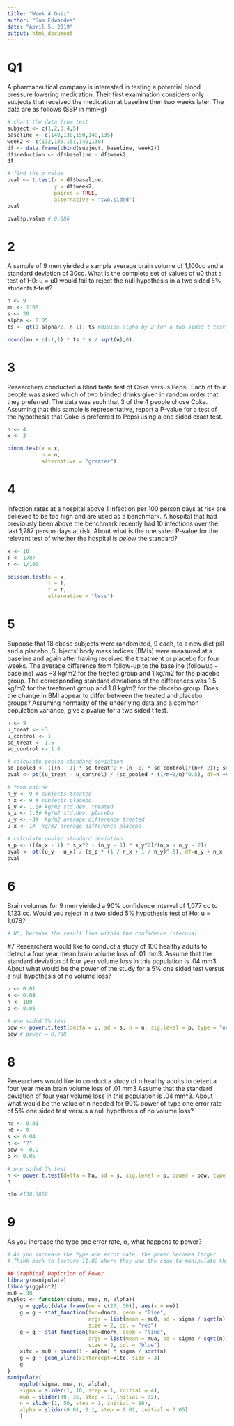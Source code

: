 ```yaml
---
title: "Week 4 Quiz"
author: "Sam Edwardes"
date: "April 5, 2019"
output: html_document
---
```


# Q1
A pharmaceutical company is interested in testing a potential blood pressure lowering medication. Their first examination considers only subjects that received the medication at baseline then two weeks later. The data are as follows (SBP in mmHg)

```r
# chart the data from test
subject <- c(1,2,3,4,5)
baseline <- c(140,138,150,148,135)
week2 <- c(132,135,151,146,130)
df <- data.frame(cbind(subject, baseline, week2))
df$reduction <- df$baseline - df$week2
df

# find the p value
pval <- t.test(x = df$baseline, 
               y = df$week2, 
               paired = TRUE, 
               alternative = "two.sided")
pval

pval$p.value # 0.086
```

# 2
A sample of 9 men yielded a sample average brain volume of 1,100cc and a standard deviation of 30cc. What is the complete set of values of u0 that a test of H0: u = u0 would fail to reject the null hypothesis in a two sided 5% students t-test?

```r
n <- 9
mu <- 1100
s <- 30
alpha <- 0.05
ts <- qt(1-alpha/2, n-1); ts #divide alpha by 2 for a two sided t test

round(mu + c(-1,1) * ts * s / sqrt(n),0)
```

# 3
Researchers conducted a blind taste test of Coke versus Pepsi. Each of four people was asked which of two blinded drinks given in random order that they preferred. The data was such that 3 of the 4 people chose Coke. Assuming that this sample is representative, report a P-value for a test of the hypothesis that Coke is preferred to Pepsi using a one sided exact test.

```r
n <- 4
x <- 3

binom.test(x = x,
           n = n,
           alternative = "greater")
```

# 4
Infection rates at a hospital above 1 infection per 100 person days at risk are believed to be too high and are used as a benchmark. A hospital that had previously been above the benchmark recently had 10 infections over the last 1,787 person days at risk. About what is the one sided P-value for the relevant test of whether the hospital is *below* the standard?

```r
x <- 10
T <- 1787
r <- 1/100

poisson.test(x = x,
             T = T,
             r = r,
             alternative = "less")
```

# 5
Suppose that 18 obese subjects were randomized, 9 each, to a new diet pill and a placebo. Subjects’ body mass indices (BMIs) were measured at a baseline and again after having received the treatment or placebo for four weeks. The average difference from follow-up to the baseline (followup - baseline) was −3 kg/m2 for the treated group and 1 kg/m2 for the placebo group. The corresponding standard deviations of the differences was 1.5 kg/m2 for the treatment group and 1.8 kg/m2 for the placebo group. Does the change in BMI appear to differ between the treated and placebo groups? Assuming normality of the underlying data and a common population variance, give a pvalue for a two sided t test.

```r
n <- 9
u_treat <- -3
u_control <- 1
sd_treat <- 1.5
sd_control <- 1.8

# calculate pooled standard deviation
sd_pooled <- (((n - 1) * sd_treat^2 + (n -1) * sd_control)/(n+n-2)); sd_pooled
pval <- pt((u_treat - u_control) / (sd_pooled * (1/n+1/n)^0.5), df=n +n -2); pval

# from online
n_y <- 9 # subjects treated
n_x <- 9 # subjects placebo
s_y <- 1.5# kg/m2 std.dev. treated 
s_x <- 1.8# kg/m2 std.dev. placebo 
u_y <- -3#  kg/m2 average difference treated
u_x <- 1#  kg/m2 average difference placebo

# calculate pooled standard deviation
s_p <- (((n_x - 1) * s_x^2 + (n_y - 1) * s_y^2)/(n_x + n_y - 2))
pval <- pt((u_y - u_x) / (s_p * (1 / n_x + 1 / n_y)^.5), df=n_y + n_x -2)
pval

```


# 6
Brain volumes for 9 men yielded a 90% confidence interval of 1,077 cc to 1,123 cc. Would you reject in a two sided 5% hypothesis test of Ho: u = 1,078?

```r
# NO, because the result lies within the confidence internval
```

#7
Researchers would like to conduct a study of 100 healthy adults to detect a four year mean brain volume loss of .01 mm3. Assume that the standard deviation of four year volume loss in this population is .04 mm3. About what would be the power of the study for a 5% one sided test versus a null hypothesis of no volume loss?
```r
u <- 0.01
s <- 0.04
n <- 100
p <- 0.05

# one sided 5% test
pow <- power.t.test(delta = u, sd = s, n = n, sig.level = p, type = "one.sample", alternative = "one.side")
pow # power = 0.798
```


# 8
Researchers would like to conduct a study of n healthy adults to detect a four year mean brain volume loss of .01 mm3 Assume that the standard deviation of four year volume loss in this population is .04 mm^3. About what would be the value of n needed for 90% power of type one error rate of 5% one sided test versus a null hypothesis of no volume loss?
 
```r
ha <- 0.01
h0 <- 0
s <- 0.04
n <- "?"
pow <- 0.9
p <- 0.05

# one sided 5% test
n <- power.t.test(delta = ha, sd = s, sig.level = p, power = pow, type = "one.sample", alternative = "one.side")
n

n$n #138.3856

```


# 9
As you increase the type one error rate, \alpha α, what happens to power?

```r
# As you increase the type one error rate, the power becomes larger 
# Think back to lecture 11.02 where they use the code to manipulate the chart.

## Graphical Depiction of Power
library(manipulate)
library(ggplot2)
mu0 = 30
myplot <- function(sigma, mua, n, alpha){
    g = ggplot(data.frame(mu = c(27, 36)), aes(x = mu))
    g = g + stat_function(fun=dnorm, geom = "line", 
                          args = list(mean = mu0, sd = sigma / sqrt(n)), 
                          size = 2, col = "red")
    g = g + stat_function(fun=dnorm, geom = "line", 
                          args = list(mean = mua, sd = sigma / sqrt(n)), 
                          size = 2, col = "blue")
    xitc = mu0 + qnorm(1 - alpha) * sigma / sqrt(n)
    g = g + geom_vline(xintercept=xitc, size = 3)
    g
}
manipulate(
    myplot(sigma, mua, n, alpha),
    sigma = slider(1, 10, step = 1, initial = 4),
    mua = slider(30, 35, step = 1, initial = 32),
    n = slider(1, 50, step = 1, initial = 16),
    alpha = slider(0.01, 0.1, step = 0.01, initial = 0.05)
    )
```

